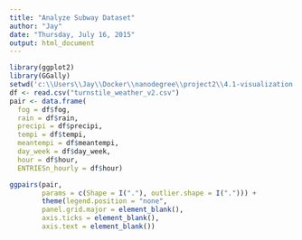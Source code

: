 ```yaml
---
title: "Analyze Subway Dataset"
author: "Jay"
date: "Thursday, July 16, 2015"
output: html_document
---
```


```r
library(ggplot2)
library(GGally)
setwd('c:\\Users\\Jay\\Docker\\nanodegree\\project2\\4.1-visualization')
df <- read.csv("turnstile_weather_v2.csv")
pair <- data.frame(
  fog = df$fog,
  rain = df$rain, 
  precipi = df$precipi,
  tempi = df$tempi,
  meantempi = df$meantempi,
  day_week = df$day_week,
  hour = df$hour,
  ENTRIESn_hourly = df$hour)

```
```r
ggpairs(pair, 
        params = c(Shape = I("."), outlier.shape = I("."))) + 
        theme(legend.position = "none",
        panel.grid.major = element_blank(),
        axis.ticks = element_blank(),
        axis.text = element_blank())

```